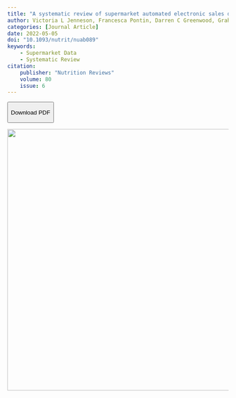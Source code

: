 ```yaml
---
title: "A systematic review of supermarket automated electronic sales data for population dietary surveillance"
author: Victoria L Jenneson, Francesca Pontin, Darren C Greenwood, Graham P Clarke, Michelle A Morris, 
categories: [Journal Article]
date: 2022-05-05
doi: "10.1093/nutrit/nuab089" 
keywords: 
    - Supermarket Data
    - Systematic Review
citation: 
    publisher: "Nutrition Reviews"
    volume: 80
    issue: 6
---
```


<!-- Button to download PDF -->

<button id="download-btn" onclick="downloadPDF()">

Download PDF

</button>

<!-- JavaScript function to handle the download -->

```{=html}
<script>
function downloadPDF() {
   // Path to your PDF file (relative)
   var pdfPath = 'paper_pdf_jpeg/jenneson_systematic_2022.pdf';
   // Create a temporary link to trigger the download
   var link = document.createElement('a');
   link.href = pdfPath;
   link.download = 'jenneson_systematic_2022.pdf';  // Optionally, specify the file name
   // Append the link to the body (required for it to work in some browsers)
   document.body.appendChild(link);
   // Trigger the click event to start the download
   link.click();
   // Remove the link from the DOM after the download starts
   document.body.removeChild(link);
}
</script>
```



![](../paper_pdf_jpeg/jenneson_systematic_2022.jpg){width="595"}